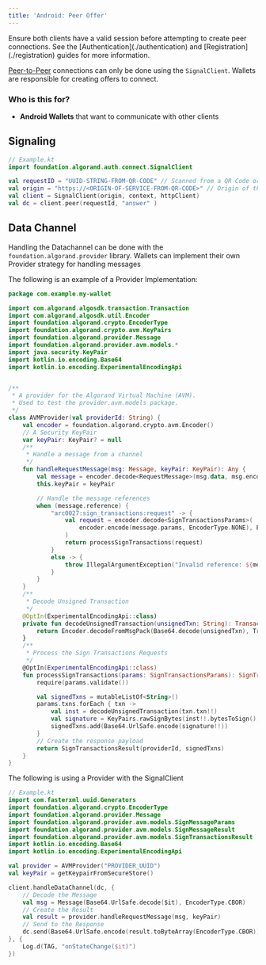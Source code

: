 ```yaml
---
title: 'Android: Peer Offer'
---
```


<Aside type="caution">
  Ensure both clients have a valid session before attempting to create peer connections.
  See the [Authentication](./authentication) and [Registration](./registration) guides for more information.
</Aside>

[Peer-to-Peer](/guides/concepts/#peer-to-peer) connections can only be done using the `SignalClient`.
Wallets are responsible for creating offers to connect.

### Who is this for?

- **Android Wallets** that want to communicate with other clients

## Signaling

```kotlin
// Example.kt
import foundation.algorand.auth.connect.SignalClient

val requestID = "UUID-STRING-FROM-QR-CODE" // Scanned from a QR Code or Deep Link
val origin = "https://<ORIGIN-OF-SERVICE-FROM-QR-CODE>" // Origin of the service
val client = SignalClient(origin, context, httpClient)
val dc = client.peer(requestId, "answer" )
```

## Data Channel

Handling the Datachannel can be done with the `foundation.algorand.provider` library.
Wallets can implement their own Provider strategy for handling messages

The following is an example of a Provider Implementation:

```kotlin
package com.example.my-wallet

import com.algorand.algosdk.transaction.Transaction
import com.algorand.algosdk.util.Encoder
import foundation.algorand.crypto.EncoderType
import foundation.algorand.crypto.avm.KeyPairs
import foundation.algorand.provider.Message
import foundation.algorand.provider.avm.models.*
import java.security.KeyPair
import kotlin.io.encoding.Base64
import kotlin.io.encoding.ExperimentalEncodingApi


/**
 * A provider for the Algorand Virtual Machine (AVM).
 * Used to test the provider.avm.models package.
 */
class AVMProvider(val providerId: String) {
    val encoder = foundation.algorand.crypto.avm.Encoder()
    // A Security KeyPair
    var keyPair: KeyPair? = null
    /**
     * Handle a message from a channel
     */
    fun handleRequestMessage(msg: Message, keyPair: KeyPair): Any {
        val message = encoder.decode<RequestMessage>(msg.data, msg.encoding)
        this.keyPair = keyPair

        // Handle the message references
        when (message.reference) {
            "arc0027:sign_transactions:request" -> {
                val request = encoder.decode<SignTransactionsParams>(
                    encoder.encode(message.params, EncoderType.NONE), EncoderType.NONE
                )
                return processSignTransactions(request)
            }
            else -> {
                throw IllegalArgumentException("Invalid reference: ${message.reference}")
            }
        }
    }
    /**
     * Decode Unsigned Transaction
     */
    @OptIn(ExperimentalEncodingApi::class)
    private fun decodeUnsignedTransaction(unsignedTxn: String): Transaction? {
        return Encoder.decodeFromMsgPack(Base64.decode(unsignedTxn), Transaction::class.java)
    }
    /**
     * Process the Sign Transactions Requests
     */
    @OptIn(ExperimentalEncodingApi::class)
    fun processSignTransactions(params: SignTransactionsParams): SignTransactionsResult {
        require(params.validate())

        val signedTxns = mutableListOf<String>()
        params.txns.forEach { txn ->
            val inst = decodeUnsignedTransaction(txn.txn!!)
            val signature = KeyPairs.rawSignBytes(inst!!.bytesToSign(), this.keyPair!!.private)
            signedTxns.add(Base64.UrlSafe.encode(signature!!))
        }
        // Create the response payload
        return SignTransactionsResult(providerId, signedTxns)
    }
}
```

The following is using a Provider with the SignalClient

```kotlin
// Example.kt
import com.fasterxml.uuid.Generators
import foundation.algorand.crypto.EncoderType
import foundation.algorand.provider.Message
import foundation.algorand.provider.avm.models.SignMessageParams
import foundation.algorand.provider.avm.models.SignMessageResult
import foundation.algorand.provider.avm.models.SignTransactionsResult
import kotlin.io.encoding.Base64
import kotlin.io.encoding.ExperimentalEncodingApi

val provider = AVMProvider("PROVIDER_UUID")
val keyPair = getKeypairFromSecureStore()

client.handleDataChannel(dc, {
    // Decode the Message
    val msg = Message(Base64.UrlSafe.decode($it), EncoderType.CBOR)
    // Create the Result
    val result = provider.handleRequestMessage(msg, keyPair)
    // Send to the Response
    dc.send(Base64.UrlSafe.encode(result.toByteArray(EncoderType.CBOR)))
}, {
    Log.d(TAG, "onStateChange($it)")
})
```
